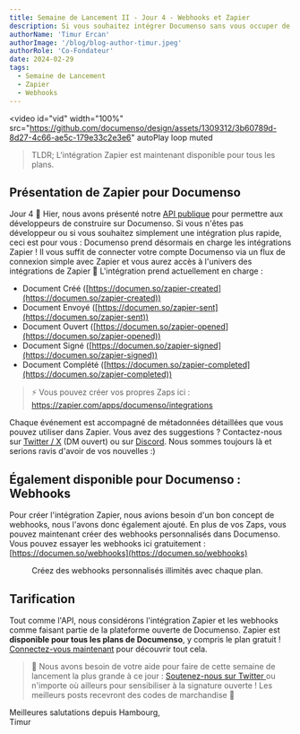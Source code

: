 ```yaml
---
title: Semaine de Lancement II - Jour 4 - Webhooks et Zapier
description: Si vous souhaitez intégrer Documenso sans vous occuper de l'API, nous avons également pensé à vous. Vous pouvez désormais intégrer Documenso via Zapier, inclus dans tous les plans !
authorName: 'Timur Ercan'
authorImage: '/blog/blog-author-timur.jpeg'
authorRole: 'Co-Fondateur'
date: 2024-02-29
tags:
  - Semaine de Lancement
  - Zapier
  - Webhooks
---
```


<video
  id="vid"
  width="100%"
  src="https://github.com/documenso/design/assets/1309312/3b60789d-8d27-4c66-ae5c-179e33c2e3e6"
  autoPlay
  loop
  muted
></video>

> TLDR; L'intégration Zapier est maintenant disponible pour tous les plans.

## Présentation de Zapier pour Documenso

Jour 4 🥳 Hier, nous avons présenté notre [API publique](https://documen.so/day3) pour permettre aux développeurs de construire sur Documenso. Si vous n'êtes pas développeur ou si vous souhaitez simplement une intégration plus rapide, ceci est pour vous : Documenso prend désormais en charge les intégrations Zapier ! Il vous suffit de connecter votre compte Documenso via un flux de connexion simple avec Zapier et vous aurez accès à l'univers des intégrations de Zapier 💫 L'intégration prend actuellement en charge :

- Document Créé ([https://documen.so/zapier-created](https://documen.so/zapier-created))
- Document Envoyé ([https://documen.so/zapier-sent](https://documen.so/zapier-sent))
- Document Ouvert ([https://documen.so/zapier-opened](https://documen.so/zapier-opened))
- Document Signé ([https://documen.so/zapier-signed](https://documen.so/zapier-signed))
- Document Complété ([https://documen.so/zapier-completed](https://documen.so/zapier-completed))

> ⚡️ Vous pouvez créer vos propres Zaps ici : https://zapier.com/apps/documenso/integrations

Chaque événement est accompagné de métadonnées détaillées que vous pouvez utiliser dans Zapier. Vous avez des suggestions ? Contactez-nous sur [Twitter / X](https://twitter.com/eltimuro) (DM ouvert) ou sur [Discord](https://documen.so/discord). Nous sommes toujours là et serions ravis d'avoir de vos nouvelles :)

## Également disponible pour Documenso : Webhooks

Pour créer l'intégration Zapier, nous avions besoin d'un bon concept de webhooks, nous l'avons donc également ajouté. En plus de vos Zaps, vous pouvez maintenant créer des webhooks personnalisés dans Documenso. Vous pouvez essayer les webhooks ici gratuitement : [https://documen.so/webhooks](https://documen.so/webhooks)

<figure>
  <MdxNextImage
    src="/blog/hooks.png"
    width="1260"
    height="630"
    alt="Interface des Webhooks"
  />

  <figcaption className="text-center">
    Créez des webhooks personnalisés illimités avec chaque plan.
  </figcaption>
</figure>

## Tarification

Tout comme l'API, nous considérons l'intégration Zapier et les webhooks comme faisant partie de la plateforme ouverte de Documenso. Zapier est **disponible pour tous les plans de Documenso**, y compris le plan gratuit ! [Connectez-vous maintenant](https://documen.so/login) pour découvrir tout cela.

> 🚨 Nous avons besoin de votre aide pour faire de cette semaine de lancement la plus grande à ce jour : <a href="https://twitter.com/intent/tweet?text=C'est la Semaine de Lancement de @Documenso Jour 4! Documenso prend désormais en charge @Zapier 🤯 Découvrez cela ici https://documen.so/day4"> Soutenez-nous sur Twitter </a> ou n'importe où ailleurs pour sensibiliser à la signature ouverte ! Les meilleurs posts recevront des codes de marchandise 👀

Meilleures salutations depuis Hambourg,\
Timur
